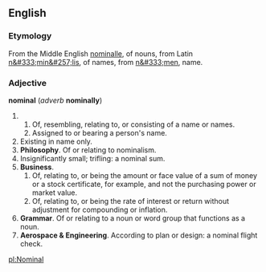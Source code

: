 ==English==
===Etymology===
From the Middle English [[nominalle]], of nouns, from Latin [[n&#333;min&#257;lis]], of names, from [[n&#333;men]], name.

===Adjective===
'''nominal''' (''adverb'' '''nominally''')

## Of, resembling, relating to, or consisting of a name or names.
## Assigned to or bearing a person's name.
#Existing in name only.
#'''Philosophy'''. Of or relating to nominalism.
#Insignificantly small; trifling: a nominal sum.
#'''Business'''.
##Of, relating to, or being the amount or face value of a sum of money or a stock certificate, for example, and not the purchasing power or market value.
##Of, relating to, or being the rate of interest or return without adjustment for compounding or inflation.
#'''Grammar'''. Of or relating to a noun or word group that functions as a noun.
#'''Aerospace & Engineering'''. According to plan or design: a nominal flight check.

[[pl:Nominal]]